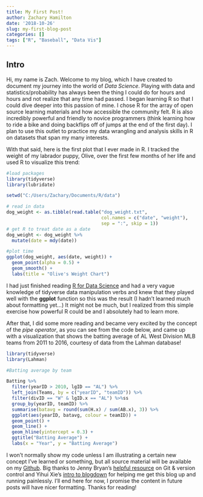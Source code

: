 ```yaml
---
title: My First Post!
author: Zachary Hamilton
date: '2018-10-26'
slug: my-first-blog-post
categories: []
tags: ["R", "Baseball", "Data Vis"]
---
```


## Intro 

Hi, my name is Zach. Welcome to my blog, which I have created to document my journey into the world of _Data Science_. Playing with data and statistics/probability has always been the thing I could do for hours and hours and not realize that any time had passed. I began learning R so that I could dive deeper into this passion of mine. I chose R for the array of open source learning materials and how accessible the community felt. R is also incredibly powerful and friendly to novice programmers (think learning how to ride a bike and doing backflips off of jumps at the end of the first day). I plan to use this outlet to practice my data wrangling and analysis skills in R on datasets that span my many interests.  

With that said, here is the first plot that I ever made in R. I tracked the weight of my labrador puppy, Olive, over the first few months of her life and used R to visualize this trend:

```r
#load packages
library(tidyverse)
library(lubridate)

setwd("C:/Users/Zachary/Documents/R/data")

# read in data 
dog_weight <- as.tibble(read.table("dog_weight.txt", 
                                   col.names = c("date", "weight"),
                                   sep = ":", skip = 1))
# get R to treat date as a date
dog_weight <- dog_weight %>%
  mutate(date = mdy(date))

#plot time 
ggplot(dog_weight, aes(date, weight)) +
  geom_point(alpha = 0.5) +
  geom_smooth() +
  labs(title = "Olive's Weight Chart")
```

I had just finished reading [R for Data Science](https://r4ds.had.co.nz/) and had a very vague knowledge of tidyverse data manipulation verbs and knew that they played well with the __ggplot__ function so this was the result (I hadn't learned much about formatting yet...) It might not be much, but I realized from this simple exercise how powerful R could be and I absolutely had to learn more.

After that, I did some more reading and became very excited by the concept of the _pipe operator_, as you can see from the code below, and came up with a visualization that shows the batting average of AL West Division MLB teams from 2011 to 2016, courtesy of data from the Lahman database!

```r
library(tidyverse)
library(Lahman)

#Batting average by team 

Batting %>%
  filter(yearID > 2010, lgID == "AL") %>%
  left_join(Teams, by = c("yearID", "teamID")) %>%
  filter(divID == "W" & lgID.x == "AL") %>%ss
  group_by(yearID, teamID) %>%
  summarise(batavg = round(sum(H.x) / sum(AB.x), 3)) %>%
  ggplot(aes(yearID, batavg, colour = teamID)) +
  geom_point() +
  geom_line() +
  geom_hline(yintercept = 0.3) +
  ggtitle("Batting Average") +
  labs(x = "Year", y = "Batting Average")
```

I won't normally show my code unless I am illustrating a certain new concept I've learned or something, but all source material will be available on my [Github](https://github.com/zjham/blog). Big thanks to Jenny Bryan's [helpful resource](http://happygitwithr.com/) on Git & version control and Yihui Xie's [intro to blogdown](https://bookdown.org/yihui/blogdown/) for helping me get this blog up and running painlessly. I'll end here for now, I promise the content in future posts will have nicer formatting. Thanks for reading! 



